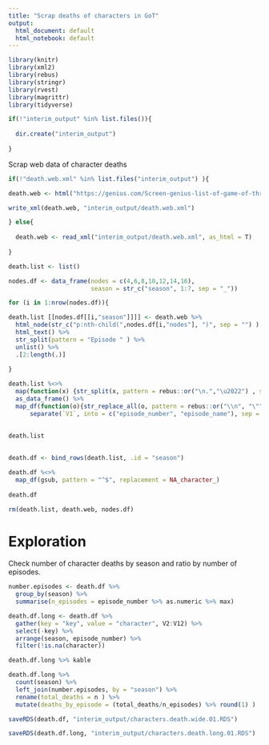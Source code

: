 ```yaml
---
title: "Scrap deaths of characters in GoT"
output:
  html_document: default
  html_notebook: default
---
```



```r

library(knitr)
library(xml2)
library(rebus)
library(stringr)
library(rvest)
library(magrittr)
library(tidyverse)

```

```r

if(!"interim_output" %in% list.files()){
  
  dir.create("interim_output")
  
}

```

Scrap web data of character deaths
```r

if(!"death.web.xml" %in% list.files("interim_output") ){

death.web <- html("https://genius.com/Screen-genius-list-of-game-of-thrones-deaths-annotated")

write_xml(death.web, "interim_output/death.web.xml")

} else{
  
  death.web <- read_xml("interim_output/death.web.xml", as_html = T)
  
}

```

```r

death.list <- list()

nodes.df <- data_frame(nodes = c(4,6,8,10,12,14,16),
                       season = str_c("season", 1:7, sep = "_"))

for (i in 1:nrow(nodes.df)){

death.list [[nodes.df[[i,"season"]]]] <- death.web %>% 
  html_node(str_c("p:nth-child(",nodes.df[i,"nodes"], ")", sep = "") ) %>%
  html_text() %>%
  str_split(pattern = "Episode " ) %>% 
  unlist() %>%
  .[2:length(.)]
  
}

```

```r

death.list %<>% 
  map(function(x) {str_split(x, pattern = rebus::or("\n.","\u2022") , simplify = T) %>%
  as_data_frame() %>%
  map_df(function(o){str_replace_all(o, pattern = rebus::or("\\n", "\""), replacement = "")}) %>%
      separate(`V1`, into = c("episode_number", "episode_name"), sep = ":", remove = T)}) 
  
  
death.list
  
```


```r

death.df <- bind_rows(death.list, .id = "season")

death.df %<>%
  map_df(gsub, pattern = "^$", replacement = NA_character_)
 
death.df

```
```r

rm(death.list, death.web, nodes.df)

```

# Exploration

Check number of character deaths by season and ratio by number of episodes.

```r

number.episodes <- death.df %>%
  group_by(season) %>%
  summarise(n_episodes = episode_number %>% as.numeric %>% max)

```

```r

death.df.long <- death.df %>%
  gather(key = "key", value = "character", V2:V12) %>%
  select(-key) %>%
  arrange(season, episode_number) %>%
  filter(!is.na(character))

death.df.long %>% kable 

```

```r

death.df.long %>%
  count(season) %>%
  left_join(number.episodes, by = "season") %>%
  rename(total_deaths = n ) %>%
  mutate(deaths_by_episode = (total_deaths/n_episodes) %>% round(1) )

```

```r

saveRDS(death.df, "interim_output/characters.death.wide.01.RDS")

saveRDS(death.df.long, "interim_output/characters.death.long.01.RDS")

```



